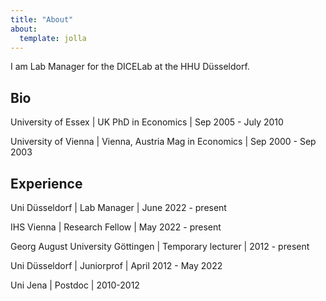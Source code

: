 ```yaml
---
title: "About"
about:
  template: jolla
---
```

I am Lab Manager for the DICELab at the HHU Düsseldorf. 


## Bio

University of Essex | UK
PhD in Economics | Sep 2005 - July 2010

University of Vienna | Vienna, Austria
Mag in Economics | Sep 2000 - Sep 2003

## Experience

Uni Düsseldorf | Lab Manager | June 2022 - present

IHS Vienna | Research Fellow | May 2022 - present

Georg August University Göttingen | Temporary lecturer |  2012 - present  

Uni Düsseldorf | Juniorprof | April 2012 - May 2022

Uni Jena | Postdoc | 2010-2012
